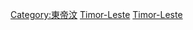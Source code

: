 {{Catnav|頁面分類|地理|国家|按國家分類|各國地理}}
{{Catnav|頁面分類|地理|国家|亚洲国家|東帝汶}}
{{Catnav|頁面分類|各種主題的頁面分類|按國家分類|各國地理}}
{{Commons category|Geography of East Timor}}

[[Category:東帝汶|Category:東帝汶]]
[[Category:东南亚地理|Timor-Leste]]
[[Category:亚洲各国地理|Timor-Leste]]